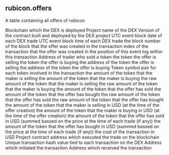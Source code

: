 ## rubicon.offers 
A table containing all offers of rubicon


<ParamField path="blockchain">
Blockchain which the DEX is deployed
</ParamField>
<ParamField path="project">
Project name of the DEX
</ParamField>
<ParamField path="version">
Version of the contract built and deployed by the DEX project
</ParamField>
<ParamField path="block_date">
UTC event block date of each DEX trade
</ParamField>
<ParamField path="block_time">
UTC event block time of each DEX trade
</ParamField>
<ParamField path="block_number">
the block number of the block that the offer was created in
</ParamField>
<ParamField path="tx_index">
the transaction index of the transaction that the offer was created in
</ParamField>
<ParamField path="evt_index">
the position of this event log within this transaction
</ParamField>
<ParamField path="maker">
Address of trader who sold a token
</ParamField>
<ParamField path="sell_token_symbol">
the token the offer is selling
</ParamField>
<ParamField path="buy_token_symbol">
the token the offer is buying
</ParamField>
<ParamField path="sell_token_address">
the address of the token the offer is selling
</ParamField>
<ParamField path="buy_token_address">
the address of the token the offer is buying
</ParamField>
<ParamField path="token_pair">
Token symbol pair for each token involved in the transaction
</ParamField>
<ParamField path="sell_amount">
the amount of the token that the maker is selling
</ParamField>
<ParamField path="buy_amount">
the amount of the token that the maker is buying
</ParamField>
<ParamField path="sell_amount_raw">
the raw amount of the token that the maker is selling
</ParamField>
<ParamField path="buy_amount_raw">
the raw amount of the token that the maker is buying
</ParamField>
<ParamField path="sold_amount">
the amount of the token that the offer has sold
</ParamField>
<ParamField path="bought_amount">
the amount of the token that the offer has bought
</ParamField>
<ParamField path="sold_amount_raw">
the raw amount of the token that the offer has sold
</ParamField>
<ParamField path="bought_amount_raw">
the raw amount of the token that the offer has bought
</ParamField>
<ParamField path="sell_amount_usd">
the amount of the token that the maker is selling in USD (at the time of the offer creation)
</ParamField>
<ParamField path="buy_amount_usd">
the amount of the token that the maker is buying in USD (at the time of the offer creation)
</ParamField>
<ParamField path="sold_amount_usd">
the amount of the token that the offer has sold in USD (summed bassed on the price at the time of each trade (if any))
</ParamField>
<ParamField path="bought_amount_usd">
the amount of the token that the offer has bought in USD (summed bassed on the price at the time of each trade (if any))
</ParamField>
<ParamField path="txn_cost_usd">
the cost of the transaction in USD
</ParamField>
<ParamField path="project_contract_address">
Project contract address which executed the trade on the blockchain
</ParamField>
<ParamField path="tx_hash">
Unique transaction hash value tied to each transaction on the DEX
</ParamField>
<ParamField path="tx_from">
Address which initiated the transaction
</ParamField>
<ParamField path="tx_to">
Address which received the transaction
</ParamField>
